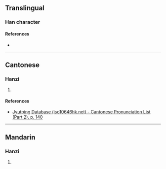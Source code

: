 {{character info}}
==Translingual==

===Han character===
{{Han char|rn=85|rad=水|as=07|sn=10|four=33134|canj=EJIK|ids=⿰氵宊}}

====References====
* {{Han ref|kx=0626.180|dkj=17533|hdz=31634.020|uh=6D8B|ud=28043|bh=D260|bd=53856}}

----

==Cantonese==

===Hanzi===
{{yue-hanzi|jyut=[[teot1]]|y=teut1}}

# {{rfdef|yue|sort=水07}}

====References====
* [http://www.iso10646hk.net/jp/document/download.jsp Jyutping Database (iso10646hk.net) - Cantonese Pronunciation List (Part 2), p. 140]

----

==Mandarin==

===Hanzi===
{{cmn-hanzi|pin=[[tū]] ([[tu1]])|wg=t'u<sup>1</sup>}}

# {{rfdef|cmn|sort=水07}}
